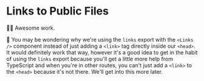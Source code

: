 # Links to Public Files

👨‍💼 Awesome work.

🦉 You may be wondering why we're using the `links` export with the `<Links />`
component instead of just adding a `<link>` tag directly inside our `<head>`. It
would definitely work that way, however it's a good idea to get in the habit of
using the `links` export because you'll get a little more help from TypeScript
and when you're in other routes, you can't just add a `<link>` to the `<head>`
because it's not there. We'll get into this more later.
